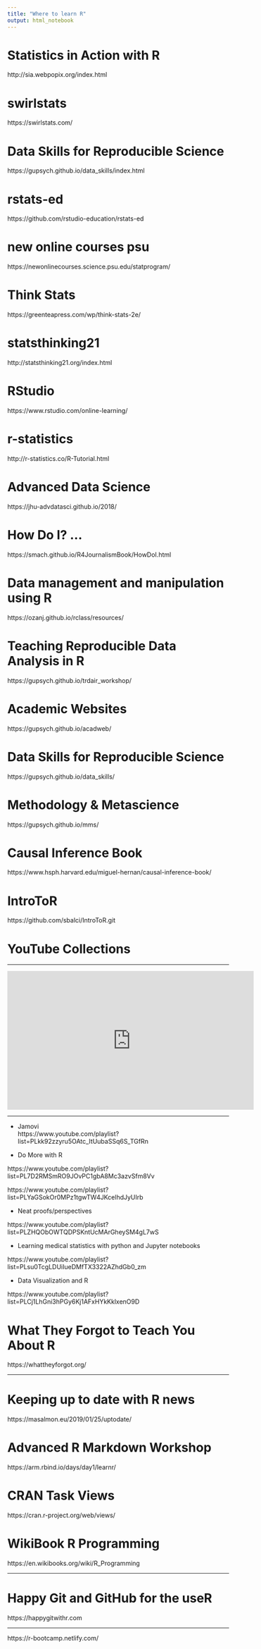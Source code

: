 ```yaml
---
title: "Where to learn R"
output: html_notebook
---
```


# Statistics in Action with R

http://sia.webpopix.org/index.html

# swirlstats

https://swirlstats.com/


# Data Skills for Reproducible Science


https://gupsych.github.io/data_skills/index.html


# rstats-ed


https://github.com/rstudio-education/rstats-ed


# new online courses psu

https://newonlinecourses.science.psu.edu/statprogram/


# Think Stats

https://greenteapress.com/wp/think-stats-2e/


# statsthinking21

http://statsthinking21.org/index.html


# RStudio  

https://www.rstudio.com/online-learning/


# r-statistics

http://r-statistics.co/R-Tutorial.html


# Advanced Data Science

https://jhu-advdatasci.github.io/2018/

# How Do I? …

https://smach.github.io/R4JournalismBook/HowDoI.html

# Data management and manipulation using R 

https://ozanj.github.io/rclass/resources/

# Teaching Reproducible Data Analysis in R

https://gupsych.github.io/trdair_workshop/

# Academic Websites

https://gupsych.github.io/acadweb/

# Data Skills for Reproducible Science

https://gupsych.github.io/data_skills/

# Methodology & Metascience 

https://gupsych.github.io/mms/

# Causal Inference Book

https://www.hsph.harvard.edu/miguel-hernan/causal-inference-book/

# IntroToR

https://github.com/sbalci/IntroToR.git


# YouTube Collections

---

<iframe width="560" height="315" src="https://www.youtube.com/embed/videoseries?list=PLxRBOaoEoP4KUSgmcNjSGBFu7PYipGVrX" frameborder="0" allow="accelerometer; autoplay; encrypted-media; gyroscope; picture-in-picture" allowfullscreen></iframe>


---

- Jamovi  
https://www.youtube.com/playlist?list=PLkk92zzyru5OAtc_ItUubaSSq6S_TGfRn

- Do More with R  

https://www.youtube.com/playlist?list=PL7D2RMSmRO9JOvPC1gbA8Mc3azvSfm8Vv

https://www.youtube.com/playlist?list=PLYaGSokOr0MPz1tgwTW4JKcelhdJyUIrb

- Neat proofs/perspectives

https://www.youtube.com/playlist?list=PLZHQObOWTQDPSKntUcMArGheySM4gL7wS

- Learning medical statistics with python and Jupyter notebooks

https://www.youtube.com/playlist?list=PLsu0TcgLDUiIueDMfTX3322AZhdGb0_zm

- Data Visualization and R

https://www.youtube.com/playlist?list=PLCj1LhGni3hPGy6Kj1AFxHYkKklxenO9D


# What They Forgot to Teach You About R  
  
https://whattheyforgot.org/




---

# Keeping up to date with R news  
https://masalmon.eu/2019/01/25/uptodate/



# Advanced R Markdown Workshop  
https://arm.rbind.io/days/day1/learnr/


# CRAN Task Views

https://cran.r-project.org/web/views/

# WikiBook R Programming

https://en.wikibooks.org/wiki/R_Programming


---

# Happy Git and GitHub for the useR

https://happygitwithr.com


---

https://r-bootcamp.netlify.com/
